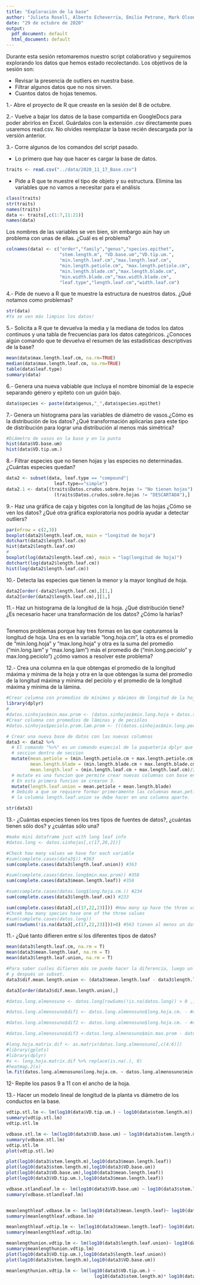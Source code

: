 ```yaml
---
title: "Exploración de la base"
author: "Julieta Rosell, Alberto Echeverría, Emilio Petrone, Mark Olson"
date: "29 de octubre de 2020"
output:
  pdf_document: default
  html_document: default
---
```


Durante esta sesión retomaremos nuestro script colaborativo y seguiremos explorando los datos que hemos estado recolectando. Los objetivos de la sesión son: 

* Revisar la presencia de outliers en nuestra base. 
* Filtrar algunos datos que no nos sirven.
* Cuantos datos de hojas tenemos. 


1.- Abre el proyecto de R que creaste en la sesión del 8 de octubre. 

2.- Vuelve a bajar los datos de la base compartida en GoogleDocs para poder abrirlos en Excel. Guárdalos con la extensión .csv directamente pues usaremos read.csv. No olvides reemplazar la base recién descargada por la versión anterior.

3.- Corre algunos de los comandos del script pasado. 

* Lo primero que hay que hacer es cargar la base de datos.

```r
traits <- read.csv("../data/2020_11_17_Base.csv")
```

* Pide a R que te muestre el tipo de objeto y su estructura. Elimina las variables que no vamos a necesitar para el análisis 


```r
class(traits)
str(traits)
names(traits)
data <- traits[,c(1:7,11:21)]
names(data)
```

Los nombres de las variables se ven bien, sin embargo aún hay un problema con unas de ellas. ¿Cuál es el problema?

```r
colnames(data) <- c("order","family","genus","species.epithet",
                    "stem.length.m", "VD.base.um","VD.tip.um.",
                    "min.length.leaf.cm","max.length.leaf.cm",
                    "min.length.petiole.cm", "max.length.petiole.cm",
                    "min.length.blade.cm","max.length.blade.cm",
                    "min.width.blade.cm","max.width.blade.cm",
                    "leaf.type","length.leaf.cm","width.leaf.cm")
```


4.- Pide de nuevo a R que te muestre la estructura de nuestros datos. ¿Qué notamos como problemas?

```r
str(data)
#Ya se ven más limpios los datos! 
```

5.- Solicita a R que te devuelva la media y la mediana de todos los datos continuos y una tabla de frecuencias para los datos categóricos. ¿Conoces algún comando que te devuelva el resumen de las estadísticas descriptivas de la base?

```r
mean(data$max.length.leaf.cm, na.rm=TRUE)
median(data$max.length.leaf.cm, na.rm=TRUE)
table(data$leaf.type)
summary(data)
```

6.- Genera una nueva vabiable que incluya el nombre binomial de la especie separando género y epíteto con un guión bajo.

```r
data$species <- paste(data$genus,"_",data$species.epithet)
```


7.- Genera un histograma para las variables de diámetro de vasos.¿Cómo es la distribución de los datos? ¿Qué transformación aplicarías para este tipo de distribución para lograr una distribución al menos más simétrica?

```r
#Diámetro de vasos en la base y en la punta
hist(data$VD.base.um)
hist(data$VD.tip.um.)
```

8.- Filtrar especies que no tienen hojas y las especies no determinadas. ¿Cuántas especies quedan?

```r
data2 <- subset(data, leaf.type == "compound"|
                  leaf.type=="simple")
data2.1 <- data[(traits$Datos.crudos.sobre.hojas != "No tienen hojas") &
                  (traits$Datos.crudos.sobre.hojas != "DESCARTADA"),] 
```

9.- Haz una gráfica de caja y bigotes con la longitud de las hojas ¿Cómo se ven los datos? ¿Qué otra gráfica exploratoria nos podría ayudar a detectar outliers?

```r
par(mfrow = c(2,3))
boxplot(data2$length.leaf.cm, main = "longitud de hoja")
dotchart(data2$length.leaf.cm)
hist(data2$length.leaf.cm)
#
boxplot(log(data2$length.leaf.cm), main = "log(longitud de hoja)")
dotchart(log(data2$length.leaf.cm))
hist(log(data2$length.leaf.cm))

```


10.- Detecta las especies que tienen la menor y la mayor longitud de hoja.

```r
data2[order(-data2$length.leaf.cm),][1,]
data2[order(data2$length.leaf.cm),][1,]
```

11.- Haz un histograma de la longitud de la hoja. ¿Qué distribución tiene? ¿Es necesario hacer una transformación de los datos? ¿Cómo la harías?

```r

```

Tenemos problemas porque hay tres formas en las que capturamos la longitud de hoja. Una es en la variable “long.hoja.cm”, la otra es el promedio de “min.long.hoja” y “max.long.hoja" y otra es la suma del promedio (“min.long.lam” y "max.long.lam") más el promedio de (“min.long.peciolo” y max.long.peciolo") ¿cómo vamos a resolver este problema?

12.- Crea una columna en la que obtengas el promedio de la longitud máxima y mínima de la hoja y otra en la que obtengas la suma del promedio de la longitud máxima y mínima del pecíolo y el promedio de la longitud máxima y mínima de la lámina.

```r
#Crear columna con promedios de mínimos y máximos de longitud de la hoja 
library(dplyr)
#
#datos.sinhojas$min.max.prom <- (datos.sinhojas$min.long.hoja + datos.sinhojas$max.long.hoja)/2
#Crear columna con promedios de láminas y de peciólos 
#datos.sinhojas$peciolo.prom.lam.prom <- (((datos.sinhojas$min.long.peciolo + #datos.sinhojas$max.long.peciolo)/2) + ((datos.sinhojas$min.long.lamina + #datos.sinhojas$max.long.lamina)/2))

# Crear una nueva base de datos con las nuevas columnas
data3 <- data2 %>% 
  # El comando "%>%" es un comando especial de la paqueteria dplyr que se supone significa
  # seccion dentro de seccion
  mutate(mean.petiole = (min.length.petiole.cm + max.length.petiole.cm)/2,
         mean.length.blade = (min.length.blade.cm + max.length.blade.cm)/2,
         mean.length.leaf = (min.length.leaf.cm + max.length.leaf.cm)/2) %>%
  # mutate es una funcion que permite crear nuevas columnas con base en otras. 
  # En esta primera funcion se crearon 3. 
  mutate(length.leaf.union = mean.petiole + mean.length.blade)
  # Debido a que se requiere formar primeramente las columnas mean.petiole y mean.length.blade, 
  # la columna length.leaf.union se debe hacer en una columna aparte. 

str(data3)
```

13.- ¿Cuántas especies tienen los tres tipos de fuentes de datos?, ¿cuántas tienen sólo dos? y ¿cuántas sólo una?

```r
#make mini dataframe just with long leaf info
#datos.long <- datos.sinhojas[,c(17,20,21)]

#Check how many values we have for each variable
#sum(complete.cases(data3$)) #363
sum(complete.cases(data3$length.leaf.union)) #363

#sum(complete.cases(datos.long$min.max.prom)) #358
sum(complete.cases(data3$mean.length.leaf)) #358

#sum(complete.cases(datos.long$long.hoja.cm.)) #234
sum(complete.cases(data3$length.leaf.cm)) #233

sum(complete.cases(data3[,c(17,22,23)])) #How many sp have the three values: 61
#Chcek how many species have one of the three values
#sum(complete.cases(datos.long))
sum(rowSums(!is.na(data3[,c(17,22,23)]))>0) #563 tienen al menos un datos de longitud de hoja. 

```

11.- ¿Qué tanto difieren entre sí los diferentes tipos de datos?

```r
mean(data3$length.leaf.cm, na.rm = T)
mean(data3$mean.length.leaf, na.rm = T)
mean(data3$length.leaf.union, na.rm = T)

#Para saber cuáles difieren más se puede hacer la diferencia, luego un sort 
# y después un subset. 
data3$dif.mean.length.union <- (data3$mean.length.leaf - data3$length.leaf.union)

data3[order(data3$dif.mean.length.union),]

#datos.long.almenosuno <- datos.long[rowSums(!is.na(datos.long)) > 0 ,]

#datos.long.almenosuno$dif1 <- datos.long.almenosuno$long.hoja.cm. - #datos.long.almenosuno$min.max.prom

#datos.long.almenosuno$dif2 <- datos.long.almenosuno$long.hoja.cm. - #datos.long.almenosuno$peciolo.prom.lam.prom

#datos.long.almenosuno$dif3 <-datos.long.almenosuno$min.max.prom - datos.long.almenosuno$peciolo.prom.lam.prom

#long.hoja.matrix.dif <- as.matrix(datos.long.almenosuno[,c(4:6)])
#library(gplots)
#library(dplyr)
#x <- long.hoja.matrix.dif %>% replace(is.na(.), 0)
#heatmap.2(x)
lm.fit(datos.long.almenosuno$long.hoja.cm. ~ datos.long.almenosuno$min.max.prom)

```


12- Repite los pasos 9 a 11 con el ancho de la hoja.


13.- Hacer un modelo lineal de longitud de la planta vs diámetro de los conductos en la base.
```r

vdtip.stl.lm <- lm(log10(data$VD.tip.um.) ~ log10(data$stem.length.m))
summary(vdtip.stl.lm)
vdtip.stl.lm

vdbase.stl.lm <- lm(log10(data3$VD.base.um) ~ log10(data3$stem.length.m))
summary(vdbase.stl.lm)
vdtip.stl.lm
plot(vdtip.stl.lm)

plot(log10(data3$stem.length.m),log10(data3$mean.length.leaf))
plot(log10(data3$stem.length.m),log10(data3$VD.base.um))
plot(log10(data3$VD.base.um),log10(data3$mean.length.leaf))
plot(log10(data3$VD.tip.um.),log10(data3$mean.length.leaf))

vdbase.stlandleaf.lm <- lm(log10(data3$VD.base.um) ~ log10(data3$stem.length.m)*log10(data3$length.leaf.union))
summary(vdbase.stlandleaf.lm)


meanlengthleaf.vdbase.lm <- lm(log10(data3$mean.length.leaf)~ log10(data3$VD.base.um))
summary(meanlengthleaf.vdbase.lm)

meanlengthleaf.vdtip.lm <- lm(log10(data3$mean.length.leaf)~ log10(data3$VD.tip.um.))
summary(meanlengthleaf.vdtip.lm)

meanlengthunion.vdtip.lm <- lm(log10(data3$length.leaf.union)~ log10(data3$VD.tip.um.))
summary(meanlengthunion.vdtip.lm)
plot(log10(data3$VD.tip.um.),log10(data3$length.leaf.union))
plot(log10(data3$stem.length.m),log10(data3$VD.base.um))

meanlengthunion.vdtip.lm <- lm(log10(data3$VD.tip.um.) ~ 
                                 log10(data3$stem.length.m)* log10(data3$stem.length.m) )
```